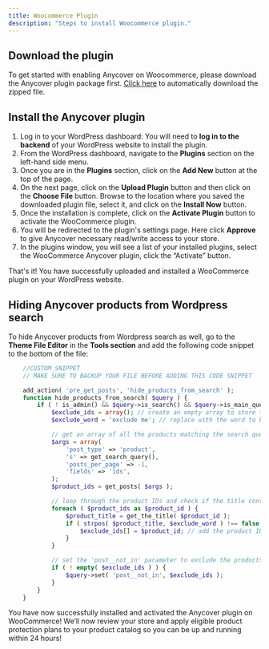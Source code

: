 ---
title: Woocommerce Plugin
description: "Steps to install Woocommerce plugin."
---

## Download the plugin
To get started with enabling Anycover on Woocommerce, please download the Anycover plugin package first. [Click here](https://de03r9gaxziou.cloudfront.net/zip/Anycover-WC-Plugin-V1-0-3.zip) to automatically download the zipped file.

## Install the Anycover plugin

1. Log in to your WordPress dashboard: You will need to **log in to the backend** of your WordPress website to install the plugin.
2. From the WordPress dashboard, navigate to the **Plugins** section on the left-hand side menu.
3. Once you are in the **Plugins** section, click on the **Add New** button at the top of the page.
4. On the next page, click on the **Upload Plugin** button and then click on the **Choose File** button. Browse to the location where you saved the downloaded plugin file, select it, and click on the **Install Now** button.
5. Once the installation is complete, click on the **Activate Plugin** button to activate the WooCommerce plugin.
6. You will be redirected to the plugin's settings page. Here click **Approve** to give Anycover necessary read/write access to your store.
7. In the plugins window, you will see a list of your installed plugins, select the WooCommerce Anycover plugin, click the “Activate” button.

That's it! You have successfully uploaded and installed a WooCommerce plugin on your WordPress website.

## Hiding Anycover products from Wordpress search
To hide Anycover products from Wordpress search as well, go to the **Theme File Editor** in the **Tools section** and add the following code snippet to the bottom of the file:

```php
    //CUSTOM_SNIPPET
    // MAKE SURE TO BACKUP YOUR FILE BEFORE ADDING THIS CODE SNIPPET

    add_action( 'pre_get_posts', 'hide_products_from_search' );
    function hide_products_from_search( $query ) {
        if ( ! is_admin() && $query->is_search() && $query->is_main_query() ) {
            $exclude_ids = array(); // create an empty array to store the IDs of the products to be excluded
            $exclude_word = 'exclude me'; // replace with the word to be excluded from the search results

            // get an array of all the products matching the search query
            $args = array(
                'post_type' => 'product',
                's' => get_search_query(),
                'posts_per_page' => -1,
                'fields' => 'ids',
            );
            $product_ids = get_posts( $args );

            // loop through the product IDs and check if the title contains the exclude word
            foreach ( $product_ids as $product_id ) {
                $product_title = get_the_title( $product_id );
                if ( strpos( $product_title, $exclude_word ) !== false ) {
                    $exclude_ids[] = $product_id; // add the product ID to the exclude array
                }
            }

            // set the 'post__not_in' parameter to exclude the products matching the exclude pattern
            if ( ! empty( $exclude_ids ) ) {
                $query->set( 'post__not_in', $exclude_ids );
            }
        }
    }
```

You have now successfully installed and activated the Anycover plugin on WooCommerce! We’ll now review your store and apply eligible product protection plans to your product catalog so you can be up and running within 24 hours!


